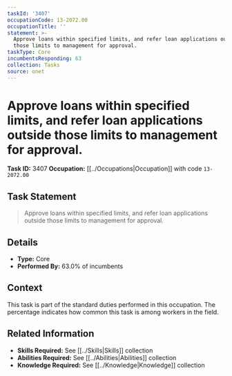 ```yaml
---
taskId: '3407'
occupationCode: 13-2072.00
occupationTitle: ''
statement: >-
  Approve loans within specified limits, and refer loan applications outside
  those limits to management for approval.
taskType: Core
incumbentsResponding: 63
collection: Tasks
source: onet
---
```

# Approve loans within specified limits, and refer loan applications outside those limits to management for approval.

**Task ID:** 3407
**Occupation:** [[../Occupations|Occupation]] with code `13-2072.00`

## Task Statement

> Approve loans within specified limits, and refer loan applications outside those limits to management for approval.

## Details

- **Type:** Core
- **Performed By:** 63.0% of incumbents

## Context

This task is part of the standard duties performed in this occupation. The percentage indicates how common this task is among workers in the field.

## Related Information

- **Skills Required:** See [[../Skills|Skills]] collection
- **Abilities Required:** See [[../Abilities|Abilities]] collection
- **Knowledge Required:** See [[../Knowledge|Knowledge]] collection
